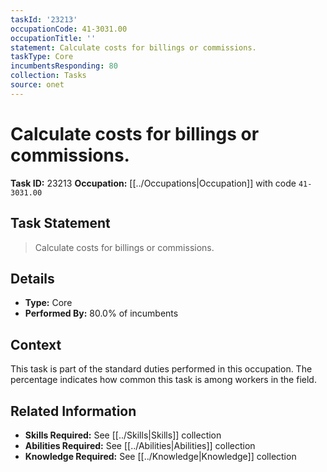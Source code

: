 ```yaml
---
taskId: '23213'
occupationCode: 41-3031.00
occupationTitle: ''
statement: Calculate costs for billings or commissions.
taskType: Core
incumbentsResponding: 80
collection: Tasks
source: onet
---
```

# Calculate costs for billings or commissions.

**Task ID:** 23213
**Occupation:** [[../Occupations|Occupation]] with code `41-3031.00`

## Task Statement

> Calculate costs for billings or commissions.

## Details

- **Type:** Core
- **Performed By:** 80.0% of incumbents

## Context

This task is part of the standard duties performed in this occupation. The percentage indicates how common this task is among workers in the field.

## Related Information

- **Skills Required:** See [[../Skills|Skills]] collection
- **Abilities Required:** See [[../Abilities|Abilities]] collection
- **Knowledge Required:** See [[../Knowledge|Knowledge]] collection
